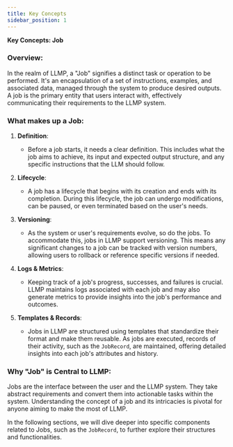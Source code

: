 ```yaml
---
title: Key Concepts
sidebar_position: 1
---
```


**Key Concepts: Job**

### Overview:

In the realm of LLMP, a "Job" signifies a distinct task or operation to be performed. It's an encapsulation of a set of instructions, examples, and associated data, managed through the system to produce desired outputs. A job is the primary entity that users interact with, effectively communicating their requirements to the LLMP system.

### What makes up a Job:

1. **Definition**:
    - Before a job starts, it needs a clear definition. This includes what the job aims to achieve, its input and expected output structure, and any specific instructions that the LLM should follow.

2. **Lifecycle**:
    - A job has a lifecycle that begins with its creation and ends with its completion. During this lifecycle, the job can undergo modifications, can be paused, or even terminated based on the user's needs.

3. **Versioning**:
    - As the system or user's requirements evolve, so do the jobs. To accommodate this, jobs in LLMP support versioning. This means any significant changes to a job can be tracked with version numbers, allowing users to rollback or reference specific versions if needed.

4. **Logs & Metrics**:
    - Keeping track of a job's progress, successes, and failures is crucial. LLMP maintains logs associated with each job and may also generate metrics to provide insights into the job's performance and outcomes.

5. **Templates & Records**:
    - Jobs in LLMP are structured using templates that standardize their format and make them reusable. As jobs are executed, records of their activity, such as the `JobRecord`, are maintained, offering detailed insights into each job's attributes and history.

### Why "Job" is Central to LLMP:

Jobs are the interface between the user and the LLMP system. They take abstract requirements and convert them into actionable tasks within the system. Understanding the concept of a job and its intricacies is pivotal for anyone aiming to make the most of LLMP.

In the following sections, we will dive deeper into specific components related to Jobs, such as the `JobRecord`, to further explore their structures and functionalities.
